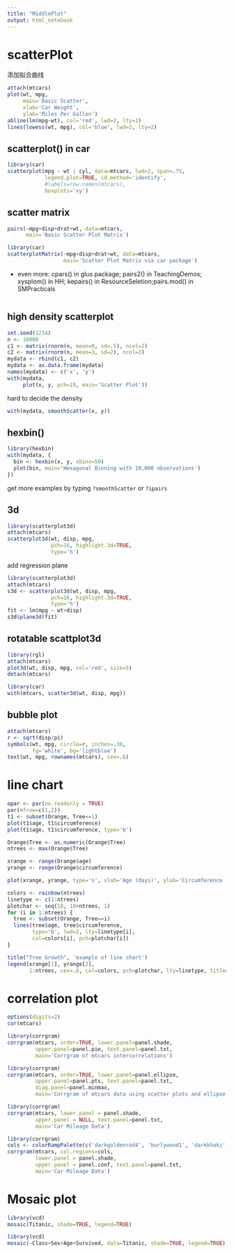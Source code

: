 ```yaml
---
title: "MiddlePlot"
output: html_notebook
---
```


# scatterPlot
添加拟合曲线
```r
attach(mtcars)
plot(wt, mpg, 
     main='Basic Scatter',
     xlab='Car Weight',
     ylab='Miles Per Gallon')
abline(lm(mpg~wt), col='red', lwd=2, lty=1)
lines(lowess(wt, mpg), col='blue', lwd=2, lty=2)
```
## scatterplot() in car
```r
library(car)
scatterplot(mpg ~ wt | cyl, data=mtcars, lwd=2, span=.75,
            legend.plot=TRUE, id.method='identify', 
            #labels=row.names(mtcars),
            boxplots='xy')
```

## scatter matrix
```r
pairs(~mpg+disp+drat+wt, data=mtcars, 
      main='Basic Scatter Plot Matrix')
```
```r
library(car)
scatterplotMatrix(~mpg+disp+drat+wt, data=mtcars,
                  main='Scatter Plot Matrix via car package')
```

* even more: cpars() in glus package; pairs2() in TeachingDemos; xysplom() in HH; kepairs() in ResourceSeletion;pairs.mod() in SMPracticals

```r

```

## high density scatterplot

```r
set.seed(1234)
n <- 10000
c1 <- matrix(rnorm(n, mean=0, sd=.5), ncol=2)
c2 <- matrix(rnorm(n, mean=3, sd=2), ncol=2)
mydata <- rbind(c1, c2)
mydata <- as.data.frame(mydata)
names(mydata) <- c('x', 'y')
with(mydata, 
     plot(x, y, pch=19, main='Scatter Plot'))
```
hard to decide the density  

```r
with(mydata, smoothScatter(x, y))
```

## hexbin()
```r
library(hexbin)
with(mydata, {
  bin <- hexbin(x, y, xbins=50)
  plot(bin, main='Hexagonal Binning with 10,000 observations')
})
```
get more examples by typing `?smoothScatter` or `?ipairs`  

## 3d

```r
library(scatterplot3d)
attach(mtcars)
scatterplot3d(wt, disp, mpg,
              pch=16, highlight.3d=TRUE,
              type='h')
```

add regression plane  
```r
library(scatterplot3d)
attach(mtcars)
s3d <- scatterplot3d(wt, disp, mpg,
              pch=16, highlight.3d=TRUE,
              type='h')
fit <- lm(mpg ~ wt+disp)
s3d$plane3d(fit)
```
## rotatable scattplot3d
```r
library(rgl)
attach(mtcars)
plot3d(wt, disp, mpg, col='red', size=5)
detach(mtcars)
```

```r
library(car)
with(mtcars, scatter3d(wt, disp, mpg))
```

## bubble plot
```r
attach(mtcars)
r <- sqrt(disp/pi)
symbols(wt, mpg, circle=r, inches=.30,
        fg='white', bg='lightblue')
text(wt, mpg, rownames(mtcars), cex=.6)
```

# line chart
```r
opar <- par(no.readonly = TRUE)
par(mfrow=c(1,2))
t1 <- subset(Orange, Tree==1)
plot(t1$age, t1$circumference)
plot(t1$age, t1$circumference, type='b')
```

```r
Orange$Tree <- as.numeric(Orange$Tree)
ntrees <- max(Orange$Tree)

xrange <- range(Orange$age)
yrange <- range(Orange$circumference)

plot(xrange, yrange, type='n', xlab='Age (days)', ylab='Circumference (mm)')

colors <- rainbow(ntrees)
linetype <- c(1:ntrees)
plotchar <- seq(18, 18+ntrees, 1)
for (i in 1:ntrees) {
  tree <- subset(Orange, Tree==i)
  lines(tree$age, tree$circumference,
        type='b', lwd=2, lty=linetype[i],
        col=colors[i], pch=plotchar[i])
}

title("Tree Growth", 'example of line chart')
legend(xrange[1], yrange[2],
       1:ntrees, cex=.8, col=colors, pch=plotchar, lty=linetype, title='Tree')
```

# correlation plot
```r
options(digits=2)
cor(mtcars)
```

```r
library(corrgram)
corrgram(mtcars, order=TRUE, lower.panel=panel.shade,
         upper.panel=panel.pie, text.panel=panel.txt,
         main='Corrgram of mtcars intercorrelations')
```

```r
library(corrgram)
corrgram(mtcars, order=TRUE, lower.panel=panel.ellipse,
         upper.panel=panel.pts, text.panel=panel.txt,
         diag.panel=panel.minmax,
         main='Corrgram of mtcars data using scatter plots and ellipse')
```

```r
library(corrgram)
corrgram(mtcars, lower.panel = panel.shade,
         upper.panel = NULL, text.panel=panel.txt,
         main='Car Mileage Data')
```

```r
library(corrgram)
cols <- colorRampPalette(c('darkgoldenrod4', 'burlywood1', 'darkkhaki', 'darkgreen'))
corrgram(mtcars, col.regions=cols,
         lower.panel = panel.shade,
         upper.panel = panel.conf, text.panel=panel.txt,
         main='Car Mileage Data')
```

# Mosaic plot

```r
library(vcd)
mosaic(Titanic, shade=TRUE, legend=TRUE)
```

```r
library(vcd)
mosaic(~Class+Sex+Age+Survived, data=Titanic, shade=TRUE, legend=TRUE)
```

